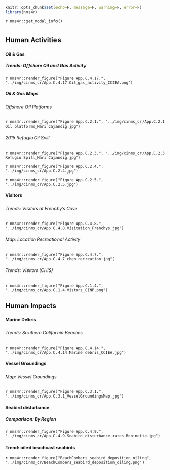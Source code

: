 ```r
knitr::opts_chunk$set(echo=F, message=F, warning=F, error=F)
library(nms4r)
```

`r nms4r::get_modal_info()`

# {.tabset}

## Human Activities

### {.tabset}

#### Oil & Gas {.tabset}

##### Trends: Offshore Oil and Gas Activity 

`r nms4r::render_figure("Figure App.C.4.17.", "../img/cinms_cr/App.C.4.17.Oil_gas_activity_CCIEA.png")`

##### Oil & Gas Maps {.tabset}

###### Offshore Oil Platforms

`r nms4r::render_figure("Figure App.C.2.1.", "../img/cinms_cr/App.C.2.1 Oil platforms_Mari Cajandig.jpg")`

###### 2015 Refugio Oil Spill

`r nms4r::render_figure("Figure App.C.2.3.", "../img/cinms_cr/App.C.2.3 Refugio Spill_Mari Cajandig.jpg")`

`r nms4r::render_figure("Figure App.C.2.4.", "../img/cinms_cr/App.C.2.4.jpg")`

`r nms4r::render_figure("Figure App.C.2.5.", "../img/cinms_cr/App.C.2.5.jpg")`

#### Visitors

##### {.tabset}

###### Trends: Visitors at Frenchy's Cove

`r nms4r::render_figure("Figure App.C.4.8.", "../img/cinms_cr/App.C.4.8.Visitation_Frenchys.jpg")`

###### Map: Location Recreational Activity

`r nms4r::render_figure("Figure App.C.4.7.", "../img/cinms_cr/App.C.4.7_chen_recreation.jpg")`

###### Trends: Visitors (CHIS)

`r nms4r::render_figure("Figure App.C.1.4.", "../img/cinms_cr/App.C.1.4.Vistors_CINP.png")`

## Human Impacts

### {.tabset}

#### Marine Debris

##### {.tabset}

###### Trends: Southern California Beaches 

`r nms4r::render_figure("Figure App.C.4.14.", "../img/cinms_cr/App.C.4.14.Marine debris_CCIEA.jpg")`


#### Vessel Groundings

##### {.tabset}

###### Map: Vessel Groundings

`r nms4r::render_figure("Figure App.C.3.1.", "../img/cinms_cr/App.C.3.1_VesselGroundingsMap.jpg")`



#### Seabird disturbance

##### Comparison: By Region

`r nms4r::render_figure("Figure App.C.4.9.", "../img/cinms_cr/App.C.4.9.Seabird_disturbance_rates_Robinette.jpg")`

#### Trend: oiled beachcast seabirds

`r nms4r::render_figure("BeachCombers_seabird_deposition_oiling", "../img/cinms_cr/BeachCombers_seabird_deposition_oiling.png")`